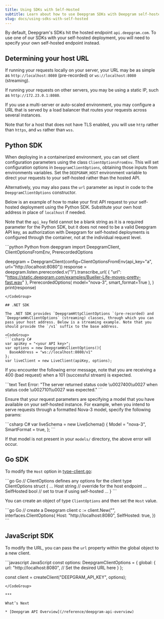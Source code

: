 ```yaml
---
title: Using SDKs with Self-Hosted
subtitle: Learn about how to use Deepgram SDKs with Deepgram self-hosted deployments.
slug: docs/using-sdks-with-self-hosted
---
```



By default, Deepgram's SDKs hit the hosted endpoint `api.deepgram.com`. To use one of our SDKs with your self-hosted deployment, you will need to specify your own self-hosted endpoint instead.

## Determining your host URL

If running your requests locally on your server, your URL may be as simple as `http://localhost:8080` (pre-recorded) or `ws://localhost:8080` (streaming).

If running your requests on other servers, you may be using a static IP, such as `http://172.23.0.1:8080`.

If you use a multi-server or auto-scaled environment, you may configure a URL that is served by a load balancer that routes your requests across several instances.

Note that for a host that does not have TLS enabled, you will use `http` rather than `https`, and `ws` rather than `wss`.

## Python SDK

When deploying in a containerized environment, you can set client configuration parameters using the class `ClientOptionsFromEnv`. This will set configuration options in `DeepgramClientOptions`, obtaining those inputs from environments variables. Set the `DEEPGRAM_HOST` environment variable to direct your requests to your self-hosted rather than the hosted API.

Alternatively, you may also pass the `url` parameter as input in code to the `DeepgramClientOptions` constructor.

Below is an example of how to make your first API request to your self-hosted deployment using the Python SDK. Substitute your own host address in place of `localhost` if needed.

Note that the `api_key` field cannot be a blank string as it is a required parameter for the Python SDK, but it does not need to be a valid Deepgram API key, as authorization with Deepgram for self-hosted deployments is configured through the container, not at the individual request level.

<CodeGroup>
  ```python Python
  from deepgram import DeepgramClient, ClientOptionsFromEnv, PrerecordedOptions

  deepgram = DeepgramClient(config=ClientOptionsFromEnv(api_key="a", url="http://localhost:8080"))
  response = deepgram.listen.prerecorded.v("1").transcribe_url(
    {
      "url": "https://static.deepgram.com/examples/Bueller-Life-moves-pretty-fast.wav"
    },
    PrerecordedOptions(
      model="nova-3",
      smart_format=True
    ),
  )
  print(response)
  ```
</CodeGroup>

## .NET SDK

The .NET SDK provides `DeepgramHttpClientOptions `(pre-recorded) and `DeepgramWsClientOptions` (streaming) classes, through which you can pass your host address. Below is a streaming example. Note that you should provide the `/v1` suffix to the base address.

<CodeGroup>
  ```csharp C#
  var apiKey = "<your API key>";
  var options = new DeepgramWsClientOptions(){
    BaseAddress = "ws://localhost:8080/v1"
  };
  var liveClient = new LiveClient(apiKey, options);
  ```
</CodeGroup>

If you encounter the following error message, note that you are receiving a 400 (bad request) when a 101 (successful stream) is expected.

<CodeGroup>
  ```text Text
  Error: "The server returned status code \u0027400\u0027 when status code \u0027101\u0027 was expected."
  ```
</CodeGroup>

Ensure that your request parameters are specifying a model that you have available on your self-hosted instance. For example, when you intend to serve requests through a formatted Nova-3 model, specify the following params:

<CodeGroup>
  ```csharp C#
  var liveSchema = new LiveSchema()
  {
    Model = "nova-3",
    SmartFormat = true,
  };
  ```
</CodeGroup>

If that model is not present in your `models/` directory, the above error will occur.

## Go SDK

To modify the `Host` option in [type-client.go](https://github.com/deepgram/deepgram-go-sdk/blob/v1.3.6/pkg/client/interfaces/types-client.go):

<CodeGroup>
  ```go Go
  // ClientOptions defines any options for the client
  type ClientOptions struct {
  	...
  	Host       string // override for the host endpoint
  	...
  	SelfHosted bool   // set to true if using self-hosted
    ...
  }
  ```
</CodeGroup>

You can create an object of type `ClientOptions` and then set the `Host` value.

<CodeGroup>
  ```go Go
  	// create a Deepgram client
  	c := client.New("", interfaces.ClientOptions{
  		Host: "http://localhost:8080",
      SelfHosted: true,
  	})
  ```
</CodeGroup>

## JavaScript SDK

To modify the URL, you can pass the `url` property within the global object to a new client.

<CodeGroup>
  ```javascript JavaScript
  const options: DeepgramClientOptions = {
    global: {
      url: "http://localhost:8080", // Set the desired URL here
    }
  };

  const client = createClient("DEEPGRAM_API_KEY", options);
  ```
</CodeGroup>

***

What’s Next

* [Deepgram API Overview](/reference/deepgram-api-overview)
